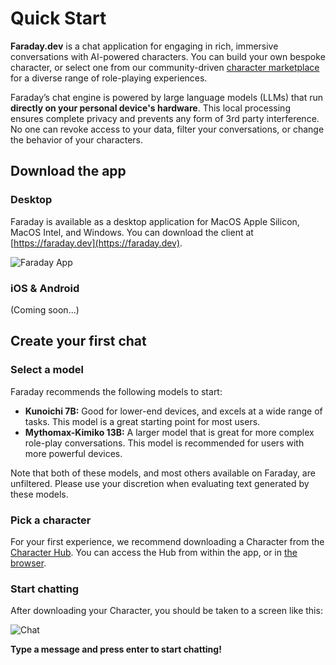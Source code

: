 
# Quick Start

**Faraday.dev** is a chat application for engaging in rich, immersive conversations with AI-powered characters. You can build your own bespoke character, or select one from our community-driven [character marketplace](https://faraday.dev/hub) for a diverse range of role-playing experiences.

Faraday’s chat engine is powered by large language models (LLMs) that run **directly on your personal device's hardware**. This local processing ensures complete privacy and prevents any form of 3rd party interference. No one can revoke access to your data, filter your conversations, or change the behavior of your characters.

## Download the app

### Desktop

Faraday is available as a desktop application for MacOS Apple Silicon, MacOS Intel, and Windows. You can download the client at [https://faraday.dev](https://faraday.dev).

![Faraday App](/images/app.png)

### iOS & Android

(Coming soon...)

## Create your first chat

### Select a model

Faraday recommends the following models to start:

- **Kunoichi 7B:** Good for lower-end devices, and excels at a wide range of tasks. This model is a great starting point for most users.
- **Mythomax-Kimiko 13B:** A larger model that is great for more complex role-play conversations. This model is recommended for users with more powerful devices.

Note that both of these models, and most others available on Faraday, are unfiltered. Please use your discretion when evaluating text generated by these models.

### Pick a character

For your first experience, we recommend downloading a Character from the [Character Hub](https://docs.faraday.dev/hub). You can access the Hub from within the app, or in [the browser](https://faraday.dev/hub).

### Start chatting

After downloading your Character, you should be taken to a screen like this:

![Chat](/images/chatting.png)

**Type a message and press enter to start chatting!**
